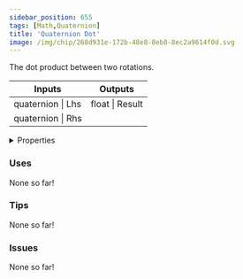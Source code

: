 ```yaml
---
sidebar_position: 655
tags: [Math,Quaternion]
title: 'Quaternion Dot'
image: /img/chip/268d931e-172b-48e8-8eb8-8ec2a9614f0d.svg
---
```


The dot product between two rotations.



<IChip uuid="268d931e-172b-48e8-8eb8-8ec2a9614f0d"/>

<table><thead><tr><th>Inputs</th><th>Outputs</th></tr></thead><tbody><tr><td>quaternion | Lhs</td><td>float | Result</td></tr><tr><td>quaternion | Rhs</td><td /></tr></tbody></table>

<details>
  <summary>Properties</summary>
  <div>
    <div>
    <table>
      <tbody>
        <tr>
          <td>Is beta required?</td>
          <td>No</td>
        </tr>
        <tr>
          <td>Is chip a trolling risk?</td>
          <td>No</td>
        </tr>
        <tr>
          <td>Is chip a role assignment risk?</td>
          <td>No</td>
        </tr>
        <tr>
          <td>Chip UUID</td>
          <td>268d931e-172b-48e8-8eb8-8ec2a9614f0d</td>
        </tr>
        <tr>
          <td>Room availability</td>
          <td>Available everywhere</td>
        </tr>
      </tbody>
    </table>
    </div>
  </div>
</details>

### Uses

None so far!

### Tips

None so far!

### Issues

None so far!